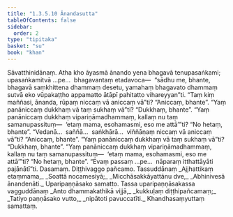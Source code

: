 ```yaml
---
title: "1.3.5.10 Ānandasutta"
tableOfContents: false
sidebar:
  order: 2
type: "tipitaka"
basket: "su"
book: "khan"
---
```



<DynamicBreadcrumb />

<Division number="159" book="khan">

<Paragraph number="811" book="khan">
Sāvatthinidānaṃ. Atha kho āyasmā ānando yena bhagavā tenupasaṅkami; upasaṅkamitvā …pe…  bhagavantaṃ etadavoca—  “sādhu me, bhante, bhagavā saṃkhittena dhammaṃ desetu, yamahaṃ bhagavato dhammaṃ sutvā eko vūpakaṭṭho appamatto ātāpī pahitatto vihareyyan”ti.
</Paragraph>

<Paragraph number="812" book="khan">
“Taṃ kiṃ maññasi, ānanda, rūpaṃ niccaṃ vā aniccaṃ vā”ti? “Aniccaṃ, bhante”. “Yaṃ panāniccaṃ dukkhaṃ vā taṃ sukhaṃ vā”ti? “Dukkhaṃ, bhante”. “Yaṃ panāniccaṃ dukkhaṃ vipariṇāmadhammaṃ, kallaṃ nu taṃ samanupassituṃ—  ‘etaṃ mama, esohamasmi, eso me attā’”ti? “No hetaṃ, bhante”. “Vedanā…  saññā…  saṅkhārā…  viññāṇaṃ niccaṃ vā aniccaṃ vā”ti? “Aniccaṃ, bhante”. “Yaṃ panāniccaṃ dukkhaṃ vā taṃ sukhaṃ vā”ti? “Dukkhaṃ, bhante”. “Yaṃ panāniccaṃ dukkhaṃ vipariṇāmadhammaṃ, kallaṃ nu taṃ samanupassituṃ—  ‘etaṃ mama, esohamasmi, eso me attā’”ti? “No hetaṃ, bhante”. “Evaṃ passaṃ …pe…  nāparaṃ itthattāyāti pajānātī”ti.

</Paragraph>
</Division>

<Paragraph number="813" type="center" book="khan">
Dasamaṃ.



</Paragraph>

<Paragraph number="814" type="center" book="khan">
Diṭṭhivaggo pañcamo.



</Paragraph>

<Paragraph number="815" type="center" book="khan">
Tassuddānaṃ


</Paragraph>

<Paragraph number="816" type="verses" book="khan">
_Ajjhattikaṃ etaṃmama,_  
_Soattā nocamesiyā;_  
_Micchāsakkāyattānu dve,_  
_Abhinivesā ānandenāti._  


</Paragraph>

<Paragraph number="817" type="center" book="khan">
Uparipaṇṇāsako samatto.



</Paragraph>

<Paragraph number="818" type="center" book="khan">
Tassa uparipaṇṇāsakassa vagguddānaṃ


</Paragraph>

<Paragraph number="819" type="verses" book="khan">
_Anto dhammakathikā vijjā,_  
_kukkuḷaṃ diṭṭhipañcamaṃ;_  
_Tatiyo paṇṇāsako vutto,_  
_nipātoti pavuccatīti._  


</Paragraph>

<Paragraph number="820" type="center" book="khan">
Khandhasaṃyuttaṃ samattaṃ.
</Paragraph>